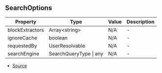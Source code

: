 ## SearchOptions


| Property | Type | Value | Description |
| ----------- | ----------- | ----------- | ----------- |
| blockExtractors | Array\<string> | N/A | - |
| ignoreCache | boolean | N/A | - |
| requestedBy | UserResolvable | N/A | - |
| searchEngine | SearchQueryType \| any | N/A | - |


- [Source](https://github.com/Androz2091/discord-player/blob/a2c576b/packages/discord-player/src/types/types.ts#L219)